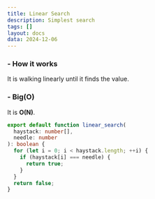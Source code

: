 ```yaml
---
title: Linear Search
description: Simplest search
tags: []
layout: docs
data: 2024-12-06
---
```


<h3 className="text-lg font-semibold">- How it works</h3>

It is walking linearly until it finds the value.

<h3 className="text-lg font-semibold mt-7">- Big(O)</h3>

It is **O(N)**.

```ts
export default function linear_search(
  haystack: number[],
  needle: number
): boolean {
  for (let i = 0; i < haystack.length; ++i) {
    if (haystack[i] === needle) {
      return true;
    }
  }
  return false;
}
```

